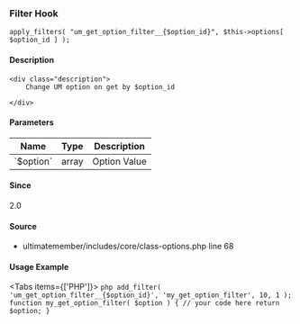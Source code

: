 
<UMBreadCrumb type="filter"/>

### Filter Hook    
    
```
apply_filters( "um_get_option_filter__{$option_id}", $this->options[ $option_id ] );
```

#### Description
    <div class="description">
        Change UM option on get by $option_id
 
    </div>

#### Parameters
            
<table className="table-auto mt-2 border dark:border-gray-500 p-5 text-sm text-left">
<thead>
<tr>
<th  className="px-3">Name</th>
<th  className="px-3">Type</th>
<th  className="px-3">Description</th>
</tr>
</thead>
<tbody>
               <tr >
               <td className="px-3 py-2">`$option`</td>
               <td className="px-3 py-2">array</td>
               <td className="px-3 py-2 text-sm">Option Value</td>
               </tr>
</tbody>
</table>

#### Since
<div class="description">
2.0
</div>

#### Source
  - <Link href="https://github.com/ultimatemember/ultimatemember/tree/2.5.0/includes/core/class-options.php#L68">ultimatemember/includes/core/class-options.php</Link> <Link href="https://github.com/ultimatemember/ultimatemember/tree/2.5.0/includes/core/class-options.php#L68">line 68</Link>



#### Usage Example

<Tabs items={['PHP']}>
    <Tab>
    ```php
    add_filter( 'um_get_option_filter__{$option_id}', 'my_get_option_filter', 10, 1 );
 function my_get_option_filter( $option ) {
     // your code here
     return $option;
 }
    ```
    </Tab>
</Tabs>